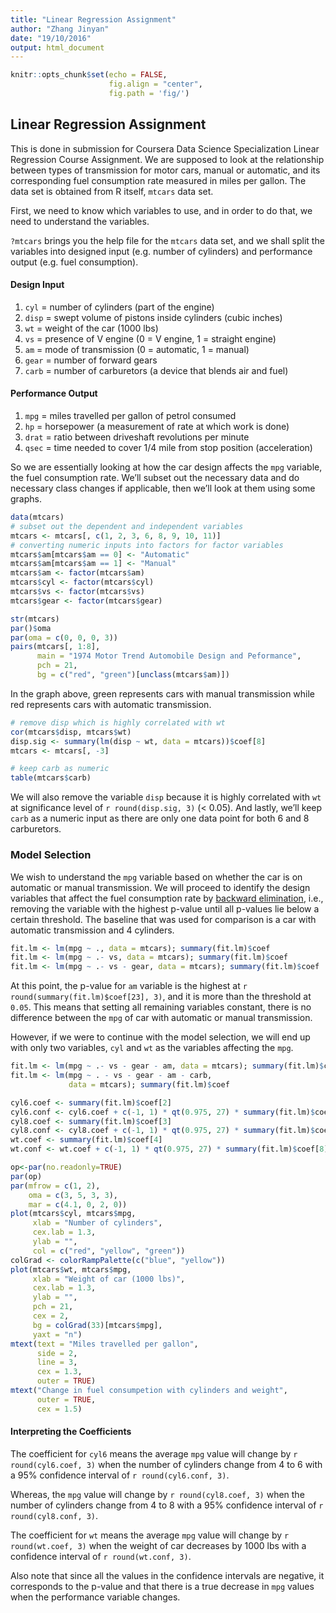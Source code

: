 ```yaml
---
title: "Linear Regression Assignment"
author: "Zhang Jinyan"
date: "19/10/2016"
output: html_document
---
```


```r
knitr::opts_chunk$set(echo = FALSE,
                      fig.align = "center",
                      fig.path = 'fig/')
```

## Linear Regression Assignment

This is done in submission for Coursera Data Science Specialization Linear Regression Course Assignment. We are supposed to look at the relationship between types of transmission for motor cars, manual or automatic, and its corresponding fuel consumption rate measured in miles per gallon. The data set is obtained from R itself, `mtcars` data set. 

First, we need to know which variables to use, and in order to do that, we need to understand the variables.

`?mtcars` brings you the help file for the `mtcars` data set, and we shall split the variables into designed input (e.g. number of cylinders) and performance output (e.g. fuel consumption).

#### Design Input 
1. `cyl` = number of cylinders (part of the engine)
2. `disp` = swept volume of pistons inside cylinders (cubic inches)
3. `wt` = weight of the car (1000 lbs)
4. `vs` = presence of V engine (0 = V engine, 1 = straight engine)
5. `am` = mode of transmission (0 = automatic, 1 = manual)
6. `gear` = number of forward gears
7. `carb` = number of carburetors (a device that blends air and fuel)

#### Performance Output
1. `mpg` = miles travelled per gallon of petrol consumed
2. `hp` = horsepower (a measurement of rate at which work is done)
3. `drat` = ratio between driveshaft revolutions per minute 
4. `qsec` = time needed to cover 1/4 mile from stop position (acceleration)

So we are essentially looking at how the car design affects the `mpg` variable, the fuel consumption rate. We'll subset out the necessary data and do necessary class changes if applicable, then we'll look at them using some graphs.

```r
data(mtcars)
# subset out the dependent and independent variables
mtcars <- mtcars[, c(1, 2, 3, 6, 8, 9, 10, 11)]
# converting numeric inputs into factors for factor variables
mtcars$am[mtcars$am == 0] <- "Automatic"
mtcars$am[mtcars$am == 1] <- "Manual"
mtcars$am <- factor(mtcars$am)
mtcars$cyl <- factor(mtcars$cyl)
mtcars$vs <- factor(mtcars$vs)
mtcars$gear <- factor(mtcars$gear)

str(mtcars)
par()$oma
par(oma = c(0, 0, 0, 3))
pairs(mtcars[, 1:8],
      main = "1974 Motor Trend Automobile Design and Peformance",
      pch = 21, 
      bg = c("red", "green")[unclass(mtcars$am)])
```

In the graph above, green represents cars with manual transmission while red represents cars with automatic transmission. 

```r
# remove disp which is highly correlated with wt
cor(mtcars$disp, mtcars$wt)
disp.sig <- summary(lm(disp ~ wt, data = mtcars))$coef[8]
mtcars <- mtcars[, -3]

# keep carb as numeric
table(mtcars$carb)
```

We will also remove the variable `disp` because it is highly correlated with `wt` at significance level of `r round(disp.sig, 3)` (< 0.05). And lastly, we'll keep `carb` as a numeric input as there are only one data point for both 6 and 8 carburetors. 

### Model Selection
We wish to understand the `mpg` variable based on whether the car is on automatic or manual transmission. We will proceed to identify the design variables that affect the fuel consumption rate by [backward elimination](https://en.wikipedia.org/wiki/Stepwise_regression), i.e., removing the variable with the highest p-value until all p-values lie below a certain threshold. The baseline that was used for comparison is a car with automatic transmission and 4 cylinders. 

```r
fit.lm <- lm(mpg ~ ., data = mtcars); summary(fit.lm)$coef
fit.lm <- lm(mpg ~ .- vs, data = mtcars); summary(fit.lm)$coef
fit.lm <- lm(mpg ~ .- vs - gear, data = mtcars); summary(fit.lm)$coef
```
At this point, the p-value for `am` variable is the highest at `r round(summary(fit.lm)$coef[23], 3)`, and it is more than the threshold at `0.05`. This means that setting all remaining variables constant, there is no difference between the `mpg` of car with automatic or manual transmission.

However, if we were to continue with the model selection, we will end up with only two variables, `cyl` and `wt` as the variables affecting the `mpg`. 

```r
fit.lm <- lm(mpg ~ .- vs - gear - am, data = mtcars); summary(fit.lm)$coef
fit.lm <- lm(mpg ~ . - vs - gear - am - carb, 
             data = mtcars); summary(fit.lm)$coef

cyl6.coef <- summary(fit.lm)$coef[2]
cyl6.conf <- cyl6.coef + c(-1, 1) * qt(0.975, 27) * summary(fit.lm)$coef[6]
cyl8.coef <- summary(fit.lm)$coef[3]
cyl8.conf <- cyl8.coef + c(-1, 1) * qt(0.975, 27) * summary(fit.lm)$coef[7]
wt.coef <- summary(fit.lm)$coef[4]
wt.conf <- wt.coef + c(-1, 1) * qt(0.975, 27) * summary(fit.lm)$coef[8]

op<-par(no.readonly=TRUE)
par(op)
par(mfrow = c(1, 2), 
    oma = c(3, 5, 3, 3),
    mar = c(4.1, 0, 2, 0))
plot(mtcars$cyl, mtcars$mpg,
     xlab = "Number of cylinders",
     cex.lab = 1.3,
     ylab = "",
     col = c("red", "yellow", "green"))
colGrad <- colorRampPalette(c("blue", "yellow"))
plot(mtcars$wt, mtcars$mpg,
     xlab = "Weight of car (1000 lbs)",
     cex.lab = 1.3,
     ylab = "",
     pch = 21,
     cex = 2,
     bg = colGrad(33)[mtcars$mpg],
     yaxt = "n")
mtext(text = "Miles travelled per gallon", 
      side = 2, 
      line = 3, 
      cex = 1.3,
      outer = TRUE)
mtext("Change in fuel consumpetion with cylinders and weight", 
      outer = TRUE, 
      cex = 1.5)
```

#### Interpreting the Coefficients
The coefficient for `cyl6` means the average `mpg` value will change by `r round(cyl6.coef, 3)` when the number of cylinders change from 4 to 6 with a 95% confidence interval of `r round(cyl6.conf, 3)`.

Whereas, the `mpg` value will change by `r round(cyl8.coef, 3)` when the number of cylinders change from 4 to 8 with a 95% confidence interval of `r round(cyl8.conf, 3)`.

The coefficient for `wt` means the average `mpg` value will change by `r round(wt.coef, 3)` when the weight of car decreases by 1000 lbs with a confidence interval of `r round(wt.conf, 3)`. 

Also note that since all the values in the confidence intervals are negative, it corresponds to the p-value and that there is a true decrease in `mpg` values when the performance variable changes. 